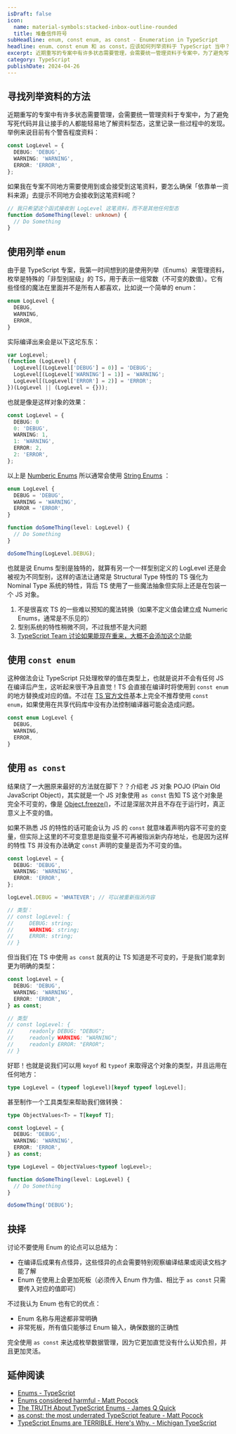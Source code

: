 ```yaml
---
isDraft: false
icon:
  name: material-symbols:stacked-inbox-outline-rounded
  title: 堆叠信件符号
subHeadline: enum, const enum, as const - Enumeration in TypeScript
headline: enum、const enum 和 as const，应该如何列举资料于 TypeScript 当中？
excerpt: 近期重写的专案中有许多状态需要管理，会需要统一管理资料于专案中，为了避免写死代码（Hard Coded）并且让接手的人都能轻易地了解资料型态，这里记录一些过程中的发现。结论是应该使用 as const 来达成列举资料管理，因为它更加直觉没有什么认知负担，并且更加灵活。
category: TypeScript
publishDate: 2024-04-26
---
```


## 寻找列举资料的方法

近期重写的专案中有许多状态需要管理，会需要统一管理资料于专案中，为了避免写死代码并且让接手的人都能轻易地了解资料型态，这里记录一些过程中的发现。举例来说目前有个警告程度资料：

```typescript
const LogLevel = {
  DEBUG: 'DEBUG',
  WARNING: 'WARNING',
  ERROR: 'ERROR',
};
```

如果我在专案不同地方需要使用到或会接受到这笔资料，要怎么确保「依靠单一资料来源」去提示不同地方会接收到这笔资料呢？

```typescript
// 我只希望这个函式接收到 LogLevel 这笔资料，而不是其他任何型态
function doSomeThing(level: unknown) {
  // Do Something
}
```

## 使用列举 `enum`

由于是 TypeScript 专案，我第一时间想到的是使用列举（Enums）来管理资料，枚举是特殊的「非型别层级」的 TS，用于表示一组常数（不可变的数值）。它有些怪怪的魔法在里面并不是所有人都喜欢，比如说一个简单的 enum：

```typescript
enum LogLevel {
  DEBUG,
  WARNING,
  ERROR,
}
```

实际编译出来会是以下这坨东东：

```typescript
var LogLevel;
(function (LogLevel) {
  LogLevel[(LogLevel['DEBUG'] = 0)] = 'DEBUG';
  LogLevel[(LogLevel['WARNING'] = 1)] = 'WARNING';
  LogLevel[(LogLevel['ERROR'] = 2)] = 'ERROR';
})(LogLevel || (LogLevel = {}));
```

也就是像是这样对象的效果：

```typescript
const LogLevel = {
  DEBUG: 0
  0: 'DEBUG',
  WARNING: 1,
  1: 'WARNING',
  ERROR: 2,
  2: 'ERROR',
};
```

以上是 [Numberic Enums](https://www.typescriptlang.org/docs/handbook/enums.html#numeric-enums) 所以通常会使用 [String Enums](https://www.typescriptlang.org/docs/handbook/enums.html#string-enums) ：

```typescript
enum LogLevel {
  DEBUG = 'DEBUG',
  WARNING = 'WARNING',
  ERROR = 'ERROR',
}

function doSomeThing(level: LogLevel) {
  // Do Something
}

doSomeThing(LogLevel.DEBUG);
```

也就是说 Enums 型别是独特的，就算有另一个一样型别定义的 LogLevel 还是会被视为不同型别，这样的语法让通常是 Structural Type 特性的 TS 强化为 Nominal Type 系统的特性，背后 TS 使用了一些魔法抽象但实际上还是在包装一个 JS 对象。

1. 不是很喜欢 TS 的一些难以预知的魔法转换（如果不定义值会建立成 Numeric Enums，通常是不乐见的）
2. 型别系统的特性稍微不同，不过我想不是大问题
3. [TypeScript Team 讨论如果能现在重来，大概不会添加这个功能](https://youtu.be/vBJF0cJ_3G0?si=_NOX5g1YXgHEgPjZ&t=1000)

## 使用 `const enum`

这种做法会让 TypeScript 只处理枚举的值在类型上，也就是说并不会有任何 JS 在编译后产生，这听起来很干净且直觉！TS 会直接在编译时将使用到 `const enum` 的地方替换成对应的值。不过在 [TS 官方文件](https://www.typescriptlang.org/docs/handbook/enums.html#const-enum-pitfalls)基本上完全不推荐使用 `const enum`，如果使用在共享代码库中没有办法控制编译器可能会造成问题。

```typescript
const enum LogLevel {
  DEBUG,
  WARNING,
  ERROR,
}
```

## 使用 `as const`

结果绕了一大圈原来最好的方法就在脚下？？介绍老 JS 对象 POJO (Plain Old JavaScript Object)，其实就是一个 JS 对象使用 `as const` 告知 TS 这个对象是完全不可变的，像是 [Object.freeze()](https://developer.mozilla.org/en-US/docs/Web/JavaScript/Reference/Global_Objects/Object/freeze)，不过是深层次并且不存在于运行时，真正意义上不变的值。

如果不熟悉 JS 的特性的话可能会认为 JS 的 `const` 就意味着声明内容不可变的变量，但实际上这里的不可变意思是指变量不可再被指派新内存地址，也是因为这样的特性 TS 并没有办法确定 `const` 声明的变量是否为不可变的值。

```typescript
const logLevel = {
  DEBUG: 'DEBUG',
  WARNING: 'WARNING',
  ERROR: 'ERROR',
};

logLevel.DEBUG = 'WHATEVER'; // 可以被重新指派内容

// 类型：
// const logLevel: {
//     DEBUG: string;
//     WARNING: string;
//     ERROR: string;
// }
```

但当我们在 TS 中使用 `as const` 就真的让 TS 知道是不可变的，于是我们能拿到更为明确的类型：

```typescript
const logLevel = {
  DEBUG: 'DEBUG',
  WARNING: 'WARNING',
  ERROR: 'ERROR',
} as const;

// 类型
// const logLevel: {
//     readonly DEBUG: "DEBUG";
//     readonly WARNING: "WARNING";
//     readonly ERROR: "ERROR";
// }
```

好耶！也就是说我们可以用 `keyof` 和 `typeof` 来取得这个对象的类型，并且运用在任何地方：

```typescript
type LogLevel = (typeof logLevel)[keyof typeof logLevel];
```

甚至制作一个工具类型来帮助我们做转换：

```typescript
type ObjectValues<T> = T[keyof T];

const logLevel = {
  DEBUG: 'DEBUG',
  WARNING: 'WARNING',
  ERROR: 'ERROR',
} as const;

type LogLevel = ObjectValues<typeof logLevel>;

function doSomeThing(level: LogLevel) {
  // Do Something
}

doSomeThing('DEBUG');
```

## 抉择

讨论不要使用 Enum 的论点可以总结为：

- 在编译后成果有点怪异，这些怪异的点会需要特别观察编译结果或阅读文档才能了解
- Enum 在使用上会更加死板（必须传入 Enum 作为值、相比于 `as const` 只需要传入对应的值即可）

不过我认为 Enum 也有它的优点：

- Enum 名称与用途都非常明确
- 非常死板，所有值只能够过 Enum 输入，确保数据的正确性

完全使用 `as const` 来达成枚举数据管理，因为它更加直觉没有什么认知负担，并且更加灵活。

## 延伸阅读

- [Enums - TypeScript](https://www.typescriptlang.org/docs/handbook/enums.html)
- [Enums considered harmful - Matt Pocock](https://www.youtube.com/watch?v=jjMbPt_H3RQ&t=354s)
- [The TRUTH About TypeScript Enums - James Q Quick](https://www.youtube.com/watch?v=VhzId8v3gYA)
- [as const: the most underrated TypeScript feature - Matt Pocock](https://www.youtube.com/watch?v=6M9aZzm-kEc)
- [TypeScript Enums are TERRIBLE. Here's Why. - Michigan TypeScript](https://www.youtube.com/watch?v=0fTdCSH_QEU)
